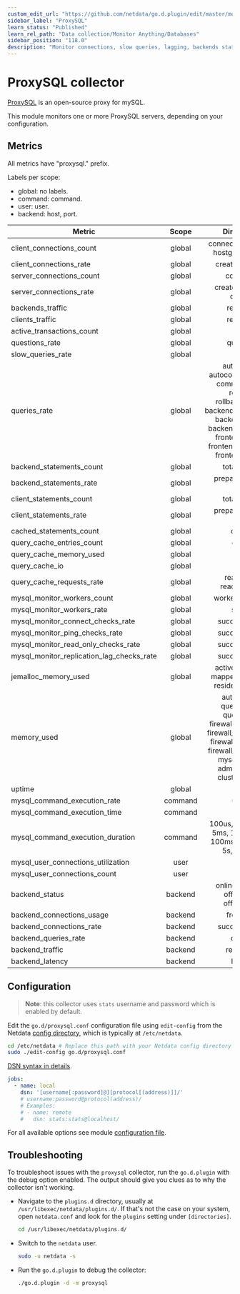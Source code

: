 ```yaml
---
custom_edit_url: "https://github.com/netdata/go.d.plugin/edit/master/modules/proxysql/README.md"
sidebar_label: "ProxySQL"
learn_status: "Published"
learn_rel_path: "Data collection/Monitor Anything/Databases"
sidebar_position: "118.0"
description: "Monitor connections, slow queries, lagging, backends status and more with zero configuration and per-second metric granularity."
---
```



# ProxySQL collector

[ProxySQL](https://www.proxysql.com/) is an open-source proxy for mySQL.

This module monitors one or more ProxySQL servers, depending on your configuration.

## Metrics

All metrics have "proxysql." prefix.

Labels per scope:

- global: no labels.
- command: command.
- user: user.
- backend: host, port.

| Metric                                    |  Scope  |                                                                                          Dimensions                                                                                           |     Units     |
|-------------------------------------------|:-------:|:---------------------------------------------------------------------------------------------------------------------------------------------------------------------------------------------:|:-------------:|
| client_connections_count                  | global  |                                                                             connected, non_idle, hostgroup_locked                                                                             |  connections  |
| client_connections_rate                   | global  |                                                                                       created, aborted                                                                                        | connections/s |
| server_connections_count                  | global  |                                                                                           connected                                                                                           |  connections  |
| server_connections_rate                   | global  |                                                                                   created, aborted, delayed                                                                                   | connections/s |
| backends_traffic                          | global  |                                                                                          recv, sent                                                                                           |      B/s      |
| clients_traffic                           | global  |                                                                                          recv, sent                                                                                           |      B/s      |
| active_transactions_count                 | global  |                                                                                            client                                                                                             |  connections  |
| questions_rate                            | global  |                                                                                           questions                                                                                           |  questions/s  |
| slow_queries_rate                         | global  |                                                                                             slow                                                                                              |   queries/s   |
| queries_rate                              | global  | autocommit, autocommit_filtered, commit_filtered, rollback, rollback_filtered, backend_change_user, backend_init_db, backend_set_names, frontend_init_db, frontend_set_names, frontend_use_db |   queries/s   |
| backend_statements_count                  | global  |                                                                                         total, unique                                                                                         |  statements   |
| backend_statements_rate                   | global  |                                                                                    prepare, execute, close                                                                                    | statements/s  |
| client_statements_count                   | global  |                                                                                         total, unique                                                                                         |  statements   |
| client_statements_rate                    | global  |                                                                                    prepare, execute, close                                                                                    | statements/s  |
| cached_statements_count                   | global  |                                                                                            cached                                                                                             |  statements   |
| query_cache_entries_count                 | global  |                                                                                            entries                                                                                            |    entries    |
| query_cache_memory_used                   | global  |                                                                                             used                                                                                              |       B       |
| query_cache_io                            | global  |                                                                                            in, out                                                                                            |      B/s      |
| query_cache_requests_rate                 | global  |                                                                                   read, write, read_success                                                                                   |  requests/s   |
| mysql_monitor_workers_count               | global  |                                                                                      workers, auxiliary                                                                                       |    threads    |
| mysql_monitor_workers_rate                | global  |                                                                                            started                                                                                            |   workers/s   |
| mysql_monitor_connect_checks_rate         | global  |                                                                                        succeed, failed                                                                                        |   checks/s    |
| mysql_monitor_ping_checks_rate            | global  |                                                                                        succeed, failed                                                                                        |   checks/s    |
| mysql_monitor_read_only_checks_rate       | global  |                                                                                        succeed, failed                                                                                        |   checks/s    |
| mysql_monitor_replication_lag_checks_rate | global  |                                                                                        succeed, failed                                                                                        |   checks/s    |
| jemalloc_memory_used                      | global  |                                                                    active, allocated, mapped, metadata, resident, retained                                                                    |       B       |
| memory_used                               | global  |       auth, sqlite3, query_digest, query_rules, firewall_users_table, firewall_users_config, firewall_rules_table, firewall_rules_config, mysql_threads, admin_threads, cluster_threads       |       B       |
| uptime                                    | global  |                                                                                            in, out                                                                                            |      B/s      |
| mysql_command_execution_rate              | command |                                                                                            uptime                                                                                             |    seconds    |
| mysql_command_execution_time              | command |                                                                                             time                                                                                              | microseconds  |
| mysql_command_execution_duration          | command |                                                              100us, 500us, 1ms, 5ms, 10ms, 50ms, 100ms, 500ms, 1s, 5s, 10s, +Inf                                                              | microseconds  |
| mysql_user_connections_utilization        |  user   |                                                                                             used                                                                                              |  percentage   |
| mysql_user_connections_count              |  user   |                                                                                             used                                                                                              |  connections  |
| backend_status                            | backend |                                                                          online, shunned, offline_soft, offline_hard                                                                          |    status     |
| backend_connections_usage                 | backend |                                                                                          free, used                                                                                           |  connections  |
| backend_connections_rate                  | backend |                                                                                        succeed, failed                                                                                        | connections/s |
| backend_queries_rate                      | backend |                                                                                            queries                                                                                            |   queries/s   |
| backend_traffic                           | backend |                                                                                          recv, send                                                                                           |      B/s      |
| backend_latency                           | backend |                                                                                            latency                                                                                            | microseconds  |

## Configuration

> **Note**: this collector uses `stats` username and password which is enabled by default.

Edit the `go.d/proxysql.conf` configuration file using `edit-config` from the
Netdata [config directory](https://learn.netdata.cloud/docs/configure/nodes), which is typically at `/etc/netdata`.

```bash
cd /etc/netdata # Replace this path with your Netdata config directory
sudo ./edit-config go.d/proxysql.conf
```

[DSN syntax in details](https://github.com/go-sql-driver/mysql#dsn-data-source-name).

```yaml
jobs:
  - name: local
    dsn: '[username[:password]@][protocol[(address)]]/'
    # username:password@protocol(address)/
    # Examples:
    # - name: remote
    #   dsn: stats:stats@localhost/
```

For all available options see
module [configuration file](https://github.com/netdata/go.d.plugin/blob/master/config/go.d/proxysql.conf).

## Troubleshooting

To troubleshoot issues with the `proxysql` collector, run the `go.d.plugin` with the debug option enabled. The output
should give you clues as to why the collector isn't working.

- Navigate to the `plugins.d` directory, usually at `/usr/libexec/netdata/plugins.d/`. If that's not the case on
  your system, open `netdata.conf` and look for the `plugins` setting under `[directories]`.

  ```bash
  cd /usr/libexec/netdata/plugins.d/
  ```

- Switch to the `netdata` user.

  ```bash
  sudo -u netdata -s
  ```

- Run the `go.d.plugin` to debug the collector:

  ```bash
  ./go.d.plugin -d -m proxysql
  ```
